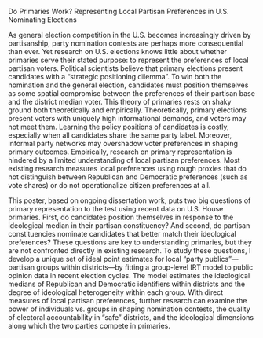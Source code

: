 <!-- Do Primaries Represent Local Opinion?  -->
Do Primaries Work? Representing Local Partisan Preferences in U.S. Nominating Elections


As general election competition in the U.S. becomes increasingly driven by partisanship, party nomination contests are perhaps more consequential than ever. Yet research on U.S. elections knows little about whether primaries serve their stated purpose: to represent the preferences of local partisan voters. Political scientists believe that primary elections present candidates with a "strategic positioning dilemma". To win both the nomination and the general election, candidates must position themselves as some spatial compromise between the preferences of their partisan base and the district median voter. This theory of primaries rests on shaky ground both theoretically and empirically. Theoretically, primary elections present voters with uniquely high informational demands, and voters may not meet them. Learning the policy positions of candidates is costly, especially when all candidates share the same party label. Moreover, informal party networks may overshadow voter preferences in shaping primary outcomes. Empirically, research on primary representation is hindered by a limited understanding of local partisan preferences. Most existing research measures local preferences using rough proxies that do not distinguish between Republican and Democratic preferences (such as vote shares) or do not operationalize citizen preferences at all.

This poster, based on ongoing dissertation work, puts two big questions of primary representation to the test using recent data on U.S. House primaries. First, do candidates position themselves in response to the ideological median in their partisan constituency? And second, do partisan constituencies nominate candidates that better match their ideological preferences? These questions are key to understanding primaries, but they are not confronted directly in existing research. To study these questions, I develop a unique set of ideal point estimates for local "party publics"---partisan groups within districts---by fitting a group-level IRT model to public opinion data in recent election cycles. The model estimates the ideological medians of Republican and Democratic identifiers within districts and the degree of ideological heterogeneity within each group. With direct measures of local partisan preferences, further research can examine the power of individuals vs. groups in shaping nomination contests, the quality of electoral accountability in "safe" districts, and the ideological dimensions along which the two parties compete in primaries.
